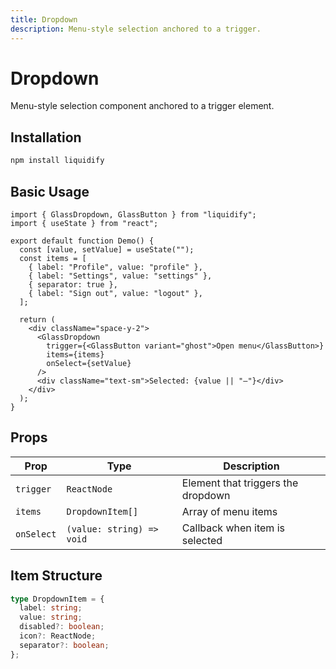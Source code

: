 ```yaml
---
title: Dropdown
description: Menu-style selection anchored to a trigger.
---
```


# Dropdown

Menu-style selection component anchored to a trigger element.

## Installation

```bash
npm install liquidify
```

## Basic Usage

```tsx
import { GlassDropdown, GlassButton } from "liquidify";
import { useState } from "react";

export default function Demo() {
  const [value, setValue] = useState("");
  const items = [
    { label: "Profile", value: "profile" },
    { label: "Settings", value: "settings" },
    { separator: true },
    { label: "Sign out", value: "logout" },
  ];

  return (
    <div className="space-y-2">
      <GlassDropdown
        trigger={<GlassButton variant="ghost">Open menu</GlassButton>}
        items={items}
        onSelect={setValue}
      />
      <div className="text-sm">Selected: {value || "—"}</div>
    </div>
  );
}
```

## Props

| Prop       | Type                      | Description                        |
| ---------- | ------------------------- | ---------------------------------- |
| `trigger`  | `ReactNode`               | Element that triggers the dropdown |
| `items`    | `DropdownItem[]`          | Array of menu items                |
| `onSelect` | `(value: string) => void` | Callback when item is selected     |

## Item Structure

```typescript
type DropdownItem = {
  label: string;
  value: string;
  disabled?: boolean;
  icon?: ReactNode;
  separator?: boolean;
};
```
